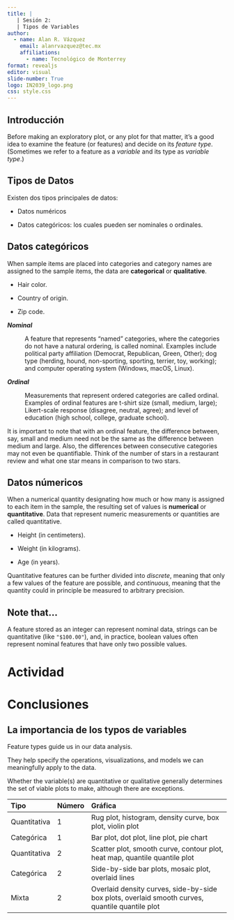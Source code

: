 ```yaml
---
title: |
   | Sesión 2: 
   | Tipos de Variables  
author: 
  - name: Alan R. Vázquez
    email: alanrvazquez@tec.mx
    affiliations:
      - name: Tecnológico de Monterrey
format: revealjs
editor: visual
slide-number: True
logo: IN2039_logo.png
css: style.css
---
```


## Introducción

Before making an exploratory plot, or any plot for that matter, it’s a good idea to examine the feature (or features) and decide on its *feature type*. (Sometimes we refer to a feature as a *variable* and its type as *variable type*.)

## Tipos de Datos

Existen dos tipos principales de datos:

-   Datos numéricos

-   Datos categóricos: los cuales pueden ser nominales o ordinales.

## Datos categóricos

When sample items are placed into categories and category names are assigned to the sample items, the data are **categorical** or **qualitative**.

-   Hair color.

-   Country of origin.

-   Zip code.

***Nominal***

:   A feature that represents “named” categories, where the categories do not have a natural ordering, is called nominal. Examples include political party affiliation (Democrat, Republican, Green, Other); dog type (herding, hound, non-sporting, sporting, terrier, toy, working); and computer operating system (Windows, macOS, Linux).

***Ordinal***

:   Measurements that represent ordered categories are called ordinal. Examples of ordinal features are t-shirt size (small, medium, large); Likert-scale response (disagree, neutral, agree); and level of education (high school, college, graduate school).

::: notes
It is important to note that with an ordinal feature, the difference between, say, small and medium need not be the same as the difference between medium and large. Also, the differences between consecutive categories may not even be quantifiable. Think of the number of stars in a restaurant review and what one star means in comparison to two stars.
:::

## Datos númericos

When a numerical quantity designating how much or how many is assigned to each item in the sample, the resulting set of values is **numerical** or **quantitative**. Data that represent numeric measurements or quantities are called quantitative.

-   Height (in centimeters).

-   Weight (in kilograms).

-   Age (in years).

Quantitative features can be further divided into *discrete*, meaning that only a few values of the feature are possible, and *continuous*, meaning that the quantity could in principle be measured to arbitrary precision.

## Note that...

A feature stored as an integer can represent nominal data, strings can be quantitative (like `"$100.00"`), and, in practice, boolean values often represent nominal features that have only two possible values.

# Actividad

# Conclusiones

## La importancia de los typos de variables

Feature types guide us in our data analysis.

They help specify the operations, visualizations, and models we can meaningfully apply to the data.

Whether the variable(s) are quantitative or qualitative generally determines the set of viable plots to make, although there are exceptions.

| Tipo         | Número | Gráfica                                                                                         |
|:-------------|:-------|:------------------------------------------------------------------------------------------------|
| Quantitativa | 1      | Rug plot, histogram, density curve, box plot, violin plot                                       |
| Categórica   | 1      | Bar plot, dot plot, line plot, pie chart                                                        |
| Quantitativa | 2      | Scatter plot, smooth curve, contour plot, heat map, quantile quantile plot                      |
| Categórica   | 2      | Side-by-side bar plots, mosaic plot, overlaid lines                                             |
| Mixta        | 2      | Overlaid density curves, side-by-side box plots, overlaid smooth curves, quantile quantile plot |
